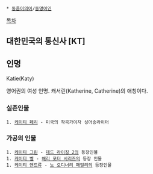  * [[동음이의어]]/[[동명이인]]

[[목차]]

== 대한민국의 통신사 [KT] ==
== 인명 ==
Katie(Katy)

영어권의 여성 인명. 캐서린(Katherine, Catherine)의 애칭이다.

=== 실존인물 ===
 1. [[케이티 페리]] - 미국의 작곡가이자 싱어송라이터

=== 가공의 인물 ===
 1. [[케이티 그린]] - [[데드 라이징 2]]의 등장인물
 1. [[케이티 벨]] - [[해리 포터 시리즈]]의 등장 인물
 1. [[케이티 앤드류]] - [[노 오디너리 패밀리]]의 등장인물

